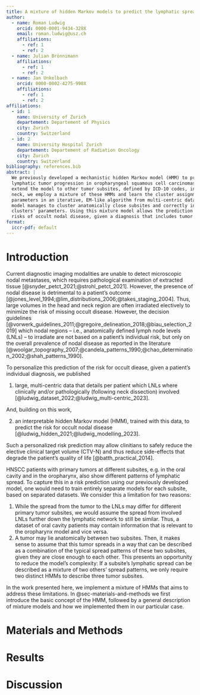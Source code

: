 ```yaml
---
title: A mixture of hidden Markov models to predict the lymphatic spread in head and neck cancer
author:
  - name: Roman Ludwig
    orcid: 0000-0001-9434-328X
    email: roman.ludwig@usz.ch
    affiliations:
      - ref: 1
      - ref: 2
  - name: Julian Brönnimann
    affiliations:
      - ref: 1
      - ref: 2
  - name: Jan Unkelbach
    orcid: 0000-0002-4275-990X
    affiliations:
      - ref: 1
      - ref: 2
affiliations:
  - id: 1
    name: University of Zurich
    departement: Departement of Physics
    city: Zurich
    country: Switzerland
  - id: 2
    name: University Hospital Zurich
    departement: Departement of Radiation Oncology
    city: Zurich
    country: Switzerland
bibliography: references.bib
abstract: |
  We previously developed a mechanistic hidden Markov model (HMM) to predict the
  lymphatic tumor progression in oropharyngeal squamous cell carcinomas (OPSCCs). To
  extend the model to other tumor subsites, defined by ICD-10 codes, in the head and
  neck, we employ a mixture of these HMMs and learn the cluster assignments and model
  parameters in an iterative, EM-like algorithm from multi-centric data. The mixture
  model manages to cluster anatomically close subsites and correctly infers the
  clusters' parameters. Using this mixture model allows the prediction of individual
  risks of occult nodal disease, given a diagnosis that includes tumor subsite.
format:
  iccr-pdf: default
---
```


# Introduction

Current diagnostic imaging modalities are unable to detect microscopic nodal metastases, which requires pathological examination of extracted tissue [@snyder_petct_2021;@strohl_petct_2021]. However, the presence of nodal disease is detrimental to a patient's outcome [@jones_level_1994;@lim_distributions_2006;@takes_staging_2004]. Thus, large volumes in the head and neck region are often irradiated electively to minimize the risk of missing occult disease. However, the decision guidelines [@vorwerk_guidelines_2011;@gregoire_delineation_2018;@biau_selection_2019] which nodal regions -- i.e., anatomically defined lymph node levels (LNLs) -- to irradiate are not based on a patient's individual risk, but only on the overall prevalence of nodal disease as reported in the literature [@woolgar_topography_2007;@candela_patterns_1990;@chao_determination_2002;@shah_patterns_1990].

To personalize this prediction of the risk for occult diease, given a patient's individual diagnosis, we published

1. large, multi-centric data that details per patient which LNLs where clinically and/or pathologically (following neck dissection) involved [@ludwig_dataset_2022;@ludwig_multi-centric_2023].

And, building on this work,

2. an interpretable hidden Markov model (HMM), trained with this data, to predict the risk for occult nodal disease [@ludwig_hidden_2021;@ludwig_modelling_2023].

Such a personalized risk prediction may allow clinitians to safely reduce the elective clinical target volume (CTV-N) and thus reduce side-effects that degrade the patient's quality of life [@batth_practical_2014].

HNSCC patients with primary tumors at different subsites, e.g. in the oral cavity and in the oropharynx, also show different patterns of lymphatic spread. To capture this in a risk prediction using our previously developed model, one would need to train entirely separate models for each subsite, based on separated datasets. We consider this a limitation for two reasons:

1. While the spread from the tumor to the LNLs may differ for different primary tumor subsites, we would assume the spread from involved LNLs further down the lymphatic network to still be similar. Thus, a dataset of oral cavity patients may contain information that is relevant to the oropharynx model and vice versa.
2. A tumor may lie anatomically between two subsites. Then, it makes sense to assume that this tumor spreads in a way that can be described as a combination of the typical spread patterns of these two subsites, given they are close enough to each other. This presents an opportunity to reduce the model's complexity: If a subsite's lymphatic spread can be described as a mixture of two others' spread patterns, we only require two distinct HMMs to describe three tumor subsites.

In the work presented here, we implement a mixture of HMMs that aims to address these limitations. In @sec-materials-and-methods we first introduce the basic concept of the HMM, followed by a general description of mixture models and how we implemented them in our particular case.


# Materials and Methods {#sec-materials-and-methods}


# Results {#sec-results}


# Discussion
